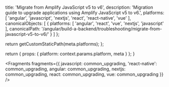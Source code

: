 
  title: 'Migrate from Amplify JavaScript v5 to v6',
  description: 'Migration guide to upgrade applications using Amplify JavaScript v5 to v6.',
  platforms: [
    'angular',
    'javascript',
    'nextjs',
    'react',
    'react-native',
    'vue'
  ],
  canonicalObjects: [
    {
      platforms: [
        'angular',
        'react',
        'vue',
        'nextjs',
        'javascript'
      ],
      canonicalPath: '/angular/build-a-backend/troubleshooting/migrate-from-javascript-v5-to-v6/'
    }
  ]
};

  return getCustomStaticPath(meta.platforms);
};

  return {
    props: {
      platform: context.params.platform,
      meta
    }
  };
}


<Fragments fragments={{ javascript: common_upgrading, 'react-native': common_upgrading, angular: common_upgrading, nextjs: common_upgrading, react: common_upgrading, vue: common_upgrading }} />
